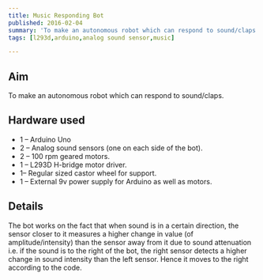 ```yaml
---
title: Music Responding Bot
published: 2016-02-04
summary: 'To make an autonomous robot which can respond to sound/claps.'
tags: [l293d,arduino,analog sound sensor,music]

---
```


## Aim
To make an autonomous robot which can respond to sound/claps.
<!--more-->

## Hardware used
-   1 – Arduino Uno
-   2 – Analog sound sensors (one on each side of the bot).
-   2 – 100 rpm geared motors.
-   1 – L293D H-bridge motor driver.
-   1– Regular sized castor wheel for support.
-   1 – External 9v power supply for Arduino as well as motors.

## Details
The bot works on the fact that when sound is in a certain direction, the sensor closer to it measures a higher change in value (of amplitude/intensity) than the sensor away from it due to sound attenuation i.e. if the sound is to the right of the bot, the right sensor detects a higher change in sound intensity than the left sensor. Hence it moves to the right according to the code.

<EmbedItem url='https://www.youtube.com/embed/QmcCbVV7kX8' />


